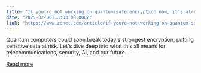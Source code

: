 ```yaml
---
title: "If you're not working on quantum-safe encryption now, it's already too late"
date: "2025-02-06T13:03:08.000Z"
link: "https://www.zdnet.com/article/if-youre-not-working-on-quantum-safe-encryption-now-its-already-too-late/"
---
```


Quantum computers could soon break today's strongest encryption, putting sensitive data at risk. Let's dive deep into what this all means for telecommunications, security, AI, and our future.

[Read more](https://www.zdnet.com/article/if-youre-not-working-on-quantum-safe-encryption-now-its-already-too-late/)
